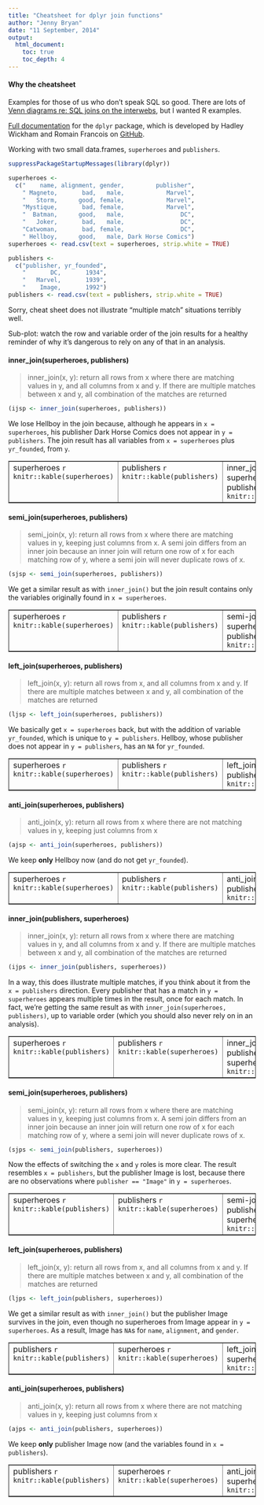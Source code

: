```yaml
---
title: "Cheatsheet for dplyr join functions"
author: "Jenny Bryan"
date: "11 September, 2014"
output:
  html_document:
    toc: true
    toc_depth: 4
---
```


#### Why the cheatsheet

Examples for those of us who don't speak SQL so good. There are lots of [Venn diagrams re: SQL joins on the interwebs](http://images.google.com/images?q=sql+join), but I wanted R examples.

[Full documentation](http://www.rdocumentation.org/packages/dplyr) for the `dplyr` package, which is developed by Hadley Wickham and Romain Francois on [GitHub](https://github.com/hadley/dplyr).

Working with two small data.frames, `superheroes` and `publishers`.

```r
suppressPackageStartupMessages(library(dplyr))

superheroes <-
  c("    name, alignment, gender,         publisher",
    " Magneto,       bad,   male,            Marvel",
    "   Storm,      good, female,            Marvel",
    "Mystique,       bad, female,            Marvel",
    "  Batman,      good,   male,                DC",
    "   Joker,       bad,   male,                DC",
    "Catwoman,       bad, female,                DC",
    " Hellboy,      good,   male, Dark Horse Comics")
superheroes <- read.csv(text = superheroes, strip.white = TRUE)

publishers <- 
  c("publisher, yr_founded",
    "       DC,       1934",
    "   Marvel,       1939",
    "    Image,       1992")
publishers <- read.csv(text = publishers, strip.white = TRUE)
```

Sorry, cheat sheet does not illustrate "multiple match" situations terribly well.

Sub-plot: watch the row and variable order of the join results for a healthy reminder of why it's dangerous to rely on any of that in an analysis.

#### inner_join(superheroes, publishers)

> inner_join(x, y): return all rows from x where there are matching values in y, and all columns from x and y. If there are multiple matches between x and y, all combination of the matches are returned

```r
(ijsp <- inner_join(superheroes, publishers))
```

We lose Hellboy in the join because, although he appears in `x = superheroes`, his publisher Dark Horse Comics does not appear in `y = publishers`. The join result has all variables from `x = superheroes` plus `yr_founded`, from `y`.

<table border = 1>
<tr>
<td valign="top">
  superheroes
  ```r
  knitr::kable(superheroes)
  ```
</td>
<td valign="top">
  publishers
  ```r
  knitr::kable(publishers)
  ```
</td>
<td valign="top">
  inner_join(x = superheroes, y = publishers)
  ```r
  knitr::kable(ijsp)
  ```
</td>
</tr>
</table>
  
#### semi_join(superheroes, publishers)

> semi_join(x, y): return all rows from x where there are matching values in y, keeping just columns from x. A semi join differs from an inner join because an inner join will return one row of x for each matching row of y, where a semi join will never duplicate rows of x.

```r
(sjsp <- semi_join(superheroes, publishers))
```

We get a similar result as with `inner_join()` but the join result contains only the variables originally found in `x = superheroes`.

<table border = 1>
  <tr>
  <td valign="top">
  superheroes
  ```r
  knitr::kable(superheroes)
  ```
</td>
  <td valign="top">
  publishers
  ```r
  knitr::kable(publishers)
  ```
</td>
  <td valign="top">
  semi-join(x = superheroes, y = publishers)
  ```r
  knitr::kable(sjsp)
  ```
</td>
</tr>
</table>

#### left_join(superheroes, publishers)

> left_join(x, y): return all rows from x, and all columns from x and y. If there are multiple matches between x and y, all combination of the matches are returned

```r
(ljsp <- left_join(superheroes, publishers))
```

We basically get `x = superheroes` back, but with the addition of variable `yr_founded`, which is unique to `y = publishers`. Hellboy, whose publisher does not appear in `y = publishers`, has an `NA` for `yr_founded`.

<table border = 1>
  <tr>
  <td valign="top">
  superheroes
  ```r
  knitr::kable(superheroes)
  ```
</td>
  <td valign="top">
  publishers
  ```r
  knitr::kable(publishers)
  ```
</td>
  <td valign="top">
  left_join(superheroes, publishers)
  ```r
  knitr::kable(ljsp)
  ```
</td>
</tr>
</table>

#### anti_join(superheroes, publishers)

> anti_join(x, y): return all rows from x where there are not matching values in y, keeping just columns from x

```r
(ajsp <- anti_join(superheroes, publishers))
```

We keep __only__ Hellboy now (and do not get `yr_founded`).

<table border = 1>
  <tr>
  <td valign="top">
  superheroes
  ```r
  knitr::kable(superheroes)
  ```
</td>
  <td valign="top">
  publishers
  ```r
  knitr::kable(publishers)
  ```
</td>
  <td valign="top">
  anti_join(superheroes, publishers)
  ```r
  knitr::kable(ajsp)
  ```
</td>
</tr>
</table>

#### inner_join(publishers, superheroes)

> inner_join(x, y): return all rows from x where there are matching values in y, and all columns from x and y. If there are multiple matches between x and y, all combination of the matches are returned

```r
(ijps <- inner_join(publishers, superheroes))
```

In a way, this does illustrate multiple matches, if you think about it from the `x = publishers` direction. Every publisher that has a match in `y = superheroes` appears multiple times in the result, once for each match. In fact, we're getting the same result as with `inner_join(superheroes, publishers)`, up to variable order (which you should also never rely on in an analysis).

<table border = 1>
<tr>
<td valign="top">
  superheroes
  ```r
  knitr::kable(publishers)
  ```
</td>
<td valign="top">
  publishers
  ```r
  knitr::kable(superheroes)
  ```
</td>
<td valign="top">
  inner_join(x = publishers, y = superheroes)
  ```r
  knitr::kable(ijps)
  ```
</td>
</tr>
</table>
  
#### semi_join(superheroes, publishers)

> semi_join(x, y): return all rows from x where there are matching values in y, keeping just columns from x. A semi join differs from an inner join because an inner join will return one row of x for each matching row of y, where a semi join will never duplicate rows of x.

```r
(sjps <- semi_join(publishers, superheroes))
```

Now the effects of switching the `x` and `y` roles is more clear. The result resembles `x = publishers`, but the publisher Image is lost, because there are no observations where `publisher == "Image"` in `y = superheroes`.

<table border = 1>
  <tr>
  <td valign="top">
  superheroes
  ```r
  knitr::kable(publishers)
  ```
</td>
  <td valign="top">
  publishers
  ```r
  knitr::kable(superheroes)
  ```
</td>
  <td valign="top">
  semi-join(x = publishers, y = superheroes)
  ```r
  knitr::kable(sjps)
  ```
</td>
</tr>
</table>

#### left_join(superheroes, publishers)

> left_join(x, y): return all rows from x, and all columns from x and y. If there are multiple matches between x and y, all combination of the matches are returned

```r
(ljps <- left_join(publishers, superheroes))
```

We get a similar result as with `inner_join()` but the publisher Image survives in the join, even though no superheroes from Image appear in `y = superheroes`. As a result, Image has `NA`s for `name`, `alignment`, and `gender`.

<table border = 1>
  <tr>
  <td valign="top">
  publishers
  ```r
  knitr::kable(publishers)
  ```
</td>
  <td valign="top">
  superheroes
  ```r
  knitr::kable(superheroes)
  ```
</td>
  <td valign="top">
  left_join(publishers, superheroes)
  ```r
  knitr::kable(ljps)
  ```
</td>
</tr>
</table>

#### anti_join(superheroes, publishers)

> anti_join(x, y): return all rows from x where there are not matching values in y, keeping just columns from x

```r
(ajps <- anti_join(publishers, superheroes))
```

We keep __only__ publisher Image now (and the variables found in `x = publishers`).

<table border = 1>
  <tr>
  <td valign="top">
  publishers
  ```r
  knitr::kable(publishers)
  ```
</td>
  <td valign="top">
  superheroes
  ```r
  knitr::kable(superheroes)
  ```
</td>
  <td valign="top">
  anti_join(publishers, superheroes)
  ```r
  knitr::kable(ajps)
  ```
</td>
</tr>
</table>
